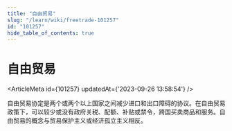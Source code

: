 ```yaml
---
title: "自由贸易"
slug: "/learn/wiki/freetrade-101257"
id: "101257"
hide_table_of_contents: true
---
```



# 自由贸易

<ArticleMeta id={101257} updatedAt={'2023-09-26 13:58:54'} />
<div className='border-solid border-b border-t-0 my-4 border-[var(--ifm-color-gray-300)]' />

自由贸易协定是两个或两个以上国家之间减少进口和出口障碍的协议。在自由贸易政策下，可以较少或没有政府关税、配额、补贴或禁令，跨国买卖商品和服务。自由贸易的概念与贸易保护主义或经济孤立主义相反。
